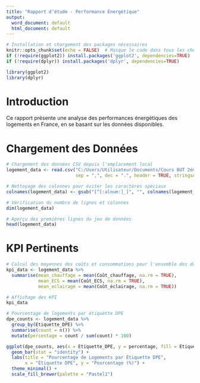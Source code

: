 ---
title: "Rapport d’étude - Performance Énergétique"
output:
  word_document: default
  html_document: default
---

```{r setup, include=FALSE}
# Installation et chargement des packages nécessaires
knitr::opts_chunk$set(echo = FALSE)  # Masque le code dans tous les chunks
if (!require(ggplot2)) install.packages('ggplot2', dependencies=TRUE)
if (!require(dplyr)) install.packages('dplyr', dependencies=TRUE)

library(ggplot2)
library(dplyr)
```

# Introduction

Ce rapport présente une analyse des performances énergétiques des logements en France, en se basant sur les données disponibles.

# Chargement des Données

```{r}
# Chargement des données CSV depuis l'emplacement local
logement_data <- read.csv("C:/Users/Utilisateur/Documents/Cours BUT 2éme année/R studio/logement_finale.csv", 
                          sep = ",", dec = ".", header = TRUE, stringsAsFactors = FALSE)

# Nettoyage des colonnes pour éviter les caractères spéciaux
colnames(logement_data) <- gsub("[^[:alnum:]_]", "", colnames(logement_data))

# Vérification du nombre de lignes et colonnes
dim(logement_data)

# Aperçu des premières lignes du jeu de données
head(logement_data)
```

# KPI Pertinents

```{r}
# Calcul des moyennes des coûts et consommations pour l'ensemble des données
kpi_data <- logement_data %>%
  summarise(mean_chauffage = mean(Coût_chauffage, na.rm = TRUE),
            mean_ECS = mean(Coût_ECS, na.rm = TRUE),
            mean_eclairage = mean(Coût_éclairage, na.rm = TRUE))

# Affichage des KPI
kpi_data
```



```{r}
# Pourcentage de logements par étiquette DPE
dpe_counts <- logement_data %>%
  group_by(Etiquette_DPE) %>%
  summarise(count = n()) %>%
  mutate(percentage = count / sum(count) * 100)

ggplot(dpe_counts, aes(x = Etiquette_DPE, y = percentage, fill = Etiquette_DPE)) +
  geom_bar(stat = "identity") +
  labs(title = "Pourcentage de Logements par Étiquette DPE", 
       x = "Étiquette DPE", y = "Pourcentage (%)") +
  theme_minimal() +
  scale_fill_brewer(palette = "Pastel1")

```


